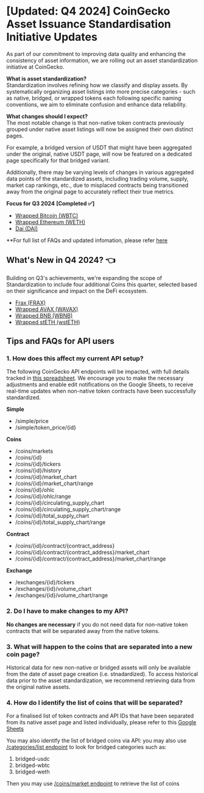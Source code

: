 # [Updated: Q4 2024] CoinGecko Asset Issuance Standardisation Initiative Updates

As part of our commitment to improving data quality and enhancing the consistency of asset information, we are rolling out an asset standardization initiative at CoinGecko.

**What is asset standardization?**\
Standardization involves refining how we classify and display assets. By systematically organizing asset listings into more precise categories - such as native, bridged, or wrapped tokens each following specific naming conventions, we aim to eliminate confusion and enhance data reliability.

**What changes should I expect?**\
The most notable change is that non-native token contracts previously grouped under native asset listings will now be assigned their own distinct pages.

For example, a bridged version of USDT that might have been aggregated under the original, native USDT page, will now be featured on a dedicated page specifically for that bridged variant.

Additionally, there may be varying levels of changes in various aggregated data points of the standardized assets, including trading volume, supply, market cap rankings, etc., due to misplaced contracts being transitioned away from the original page to accurately reflect their true metrics.

**Focus for Q3 2024** **[Completed ✅]**

* [Wrapped Bitcoin (WBTC)](https://www.coingecko.com/en/coins/wrapped-bitcoin)
* [Wrapped Ethereum (WETH)](https://www.coingecko.com/en/coins/weth)
* [Dai (DAI)](https://www.coingecko.com/en/coins/dai)

\*\*For full list of FAQs and updated infomation, please refer [here](https://support.coingecko.com/hc/en-us/articles/35555248857497-CoinGecko-Asset-Issuance-Standardisation-Initiative-Updates-and-FAQ)

## What's New in Q4 2024? 👈

Building on Q3's achievements, we're expanding the scope of Standardization to include four additional Coins this quarter, selected based on their significance and impact on the DeFi ecosystem.

* [Frax (FRAX)](https://www.coingecko.com/en/coins/frax)
* [Wrapped AVAX (WAVAX)](https://www.coingecko.com/en/coins/wrapped-avax)
* [Wrapped BNB (WBNB)](https://www.coingecko.com/en/coins/wbnb)
* [Wrapped stETH (wstETH)](https://www.coingecko.com/en/coins/wrapped-steth)

## Tips and FAQs for API users

### **1. How does this affect my current API setup?**

The following CoinGecko API endpoints will be impacted, with full details tracked in [this spreadsheet](https://docs.google.com/spreadsheets/d/15FyY1gvUi20LdnlJRly-pXvm5ATNbFbSy06VoI1vVs4/edit?usp=sharing). We encourage you to make the necessary adjustments and enable edit notifications on the Google Sheets, to receive real-time updates when non-native token contracts have been successfully standardized.

**Simple**

* /simple/price
* /simple/token_price/{id}

**Coins**

* /coins/markets
* /coins/{id}
* /coins/{id}/tickers
* /coins/{id}/history
* /coins/{id}/market_chart
* /coins/{id}/market_chart/range
* /coins/{id}/ohlc
* /coins/{id}/ohlc/range
* /coins/{id}/circulating_supply_chart
* /coins/{id}/circulating_supply_chart/range
* /coins/{id}/total_supply_chart
* /coins/{id}/total_supply_chart/range

**Contract**

* /coins/{id}/contract/{contract_address}
* /coins/{id}/contract/{contract_address}/market_chart
* /coins/{id}/contract/{contract_address}/market_chart/range

**Exchange**

* /exchanges/{id}/tickers
* /exchanges/{id}/volume_chart
* /exchanges/{id}/volume_chart/range

### **2. Do I have to make changes to my API?**

**No changes are necessary** if you do not need data for non-native token contracts that will be separated away from the native tokens. 

### **3. What will happen to the coins that are separated into a new coin page?**

Historical data for new non-native or bridged assets will only be available from the date of asset page creation (i.e. stnadardized). To access historical data prior to the asset standardization, we recommend retrieving data from the original native assets.

### **4. How do I identify the list of coins that will be separated?**

For a finalised list of token contracts and API IDs that have been separated from its native asset page and listed individually, please refer to this [Google Sheets](https://docs.google.com/spreadsheets/d/15FyY1gvUi20LdnlJRly-pXvm5ATNbFbSy06VoI1vVs4/edit?usp=sharing)

You may also identify the list of bridged coins via API: you may also use [/categories/list endpoint](/reference/coins-categories-list) to look for bridged categories such as:

1. bridged-usdc
2. bridged-wbtc
3. bridged-weth

Then you may use [/coins/market endpoint](/reference/coins-markets) to retrieve the list of coins